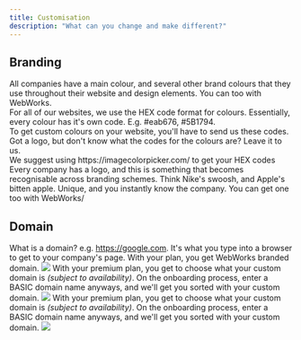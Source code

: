 ```yaml
---
title: Customisation
description: "What can you change and make different?"
---
```

## Branding
<Tabs>
    <Tab title="Colours">
        All companies have a main colour, and several other brand colours that they use throughout their website and design elements. You can too with WebWorks.
            <br>
        <Info>For all of our websites, we use the HEX code format for colours. Essentially, every colour has it's own code. E.g. #eab676, #5B1794.</Info>
            <br>
        To get custom colours on your website, you'll have to send us these codes.
            <br>
        Got a logo, but don't know what the codes for the colours are? Leave it to us.
            <br>
        <Tip>We suggest using https://imagecolorpicker.com/ to get your HEX codes</Tip>
    </Tab>
    <Tab title="Logos">
    Every company has a logo, and this is something that becomes recognisable across branding schemes. Think Nike's swoosh, and Apple's bitten apple. Unique, and you instantly know the company. You can get one too with WebWorks/
    </Tab>
</Tabs>

## Domain
<Note>What is a domain? e.g. https://google.com. It's what you type into a browser to get to your company's page.</Note>
<Tabs>
  <Tab title="BASIC">
    With your plan, you get WebWorks branded domain.
    <Frame caption="Replace mydomain with your choice">
        <img src="/images/branded-domain.png" />
    </Frame>
  </Tab>
  <Tab title="PLUS">
    With your premium plan, you get to choose what your custom domain is _(subject to availability)_.
    <Check>On the onboarding process, enter a BASIC domain name anyways, and we'll get you sorted with your custom domain.</Check>
    <Frame caption="Replace mydomain with your choice">
        <img src="/images/custom-domain.png" />
    </Frame>
  </Tab>
  <Tab title="PROFESSIONAL">
    With your premium plan, you get to choose what your custom domain is _(subject to availability)_.
    <Check>On the onboarding process, enter a BASIC domain name anyways, and we'll get you sorted with your custom domain.</Check>
    <Frame caption="Replace mydomain with your choice">
        <img src="/images/custom-domain.png" />
    </Frame>
  </Tab>
</Tabs>


